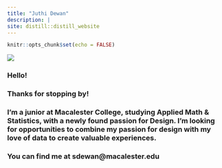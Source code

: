 ```yaml
---
title: "Juthi Dewan"
description: |
site: distill::distill_website
---
```


```r
knitr::opts_chunk$set(echo = FALSE)


```

![](juthidewan.jpg)


### Hello!
### Thanks for stopping by!
### I’m a junior at Macalester College, studying Applied Math & Statistics, with a newly found passion for Design. I’m looking for opportunities to combine my passion for design with my love of data to create valuable experiences. 
### You can find me at sdewan@macalester.edu
